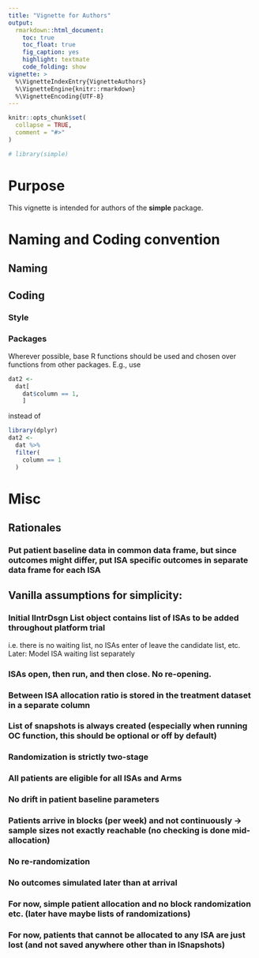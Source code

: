 ```yaml
---
title: "Vignette for Authors"
output:
  rmarkdown::html_document:
    toc: true
    toc_float: true
    fig_caption: yes
    highlight: textmate
    code_folding: show
vignette: >
  %\VignetteIndexEntry{VignetteAuthors}
  %\VignetteEngine{knitr::rmarkdown}
  %\VignetteEncoding{UTF-8}
---
```


```r
knitr::opts_chunk$set(
  collapse = TRUE,
  comment = "#>"
)
```

```r
# library(simple)
```

# Purpose

This vignette is intended for authors of the **simple** package. 


# Naming and Coding convention

## Naming

## Coding

### Style

### Packages

Wherever possible, base R functions should be used and chosen over functions from other packages. E.g., use

```r
dat2 <- 
  dat[
    dat$column == 1,
    ]
```

instead of

```r
library(dplyr)
dat2 <- 
  dat %>% 
  filter(
    column == 1
  )
```


# Misc

## Rationales

### Put patient baseline data in common data frame, but since outcomes might differ, put ISA specific outcomes in separate data frame for each ISA

## Vanilla assumptions for simplicity:

### Initial lIntrDsgn List object contains list of ISAs to be added throughout platform trial
 i.e. there is no waiting list, no ISAs enter of leave the candidate list, etc. 
 Later: Model ISA waiting list separately 

### ISAs open, then run, and then close. No re-opening.

### Between ISA allocation ratio is stored in the treatment dataset in a separate column

### List of snapshots is always created (especially when running OC function, this should be optional or off by default)

### Randomization is strictly two-stage

### All patients are eligible for all ISAs and Arms

### No drift in patient baseline parameters

### Patients arrive in blocks (per week) and not continuously -> sample sizes not exactly reachable (no checking is done mid-allocation)

### No re-randomization

### No outcomes simulated later than at arrival

### For now, simple patient allocation and no block randomization etc. (later have maybe lists of randomizations)

### For now, patients that cannot be allocated to any ISA are just lost (and not saved anywhere other than in lSnapshots)
